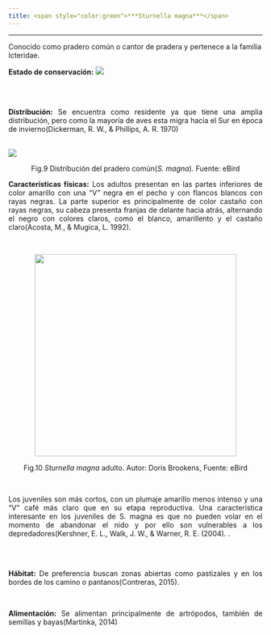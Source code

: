 ---
title: <span style="color:green">***Sturnella magna***</span>  
---

---

<p align="justify">
Conocido como pradero común o cantor de pradera y pertenece a la familia Icteridae.

**Estado de conservación:**
 ![](imagenes/fig6.png)
</p>
\
\

<p align="justify">
**Distribución:**
Se encuentra como residente ya que tiene una amplia distribución, pero como la mayoría de aves esta migra hacia el Sur en época de invierno(Dickerman, R. W., & Phillips, A. R. 1970)
</p>
\
 ![](imagenes/fig7.png)
<p align="center">
Fig.9  Distribución del pradero común(*S. magna*). Fuente: eBird
<p>
<p align="justify">
**Características físicas:**
Los adultos presentan en  las partes inferiores de color amarillo con una "V" negra en el pecho y con flancos blancos con rayas negras. 
La parte superior es principalmente de color castaño con rayas negras, su  cabeza presenta franjas de delante hacia atrás, alternando el negro con colores claros, como el blanco, amarillento y el castaño claro(Acosta, M., & Mugica, L. 1992).
</p>
\
<p align="center">
![](imagenes/fig9.jpg){width=400px}
<p>
<p align="center">
Fig.10 *Sturnella magna* adulto. Autor: Doris Brookens, Fuente: eBird
<p>
\
<p align="justify">
Los juveniles son más cortos, con un plumaje amarillo menos intenso y una “V” café más claro que en su etapa reproductiva. Una característica interesante en los juveniles de S. magna es que no pueden volar en el momento de abandonar el nido y por ello son vulnerables a los depredadores(Kershner, E. L., Walk, J. W., & Warner, R. E. (2004). . 
</p>
\
\
<p align="justify">
**Hábitat:**
De preferencia buscan zonas abiertas como pastizales y en los bordes de los camino o pantanos(Contreras, 2015).
</p>
\
<p align="justify">
**Alimentación:**
Se alimentan principalmente de artrópodos, también de semillas y bayas(Martinka, 2014)
</p>
\

